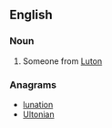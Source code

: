 ==English==

===Noun===
{{en-noun}}

# Someone from [[Luton]]

===Anagrams===
* [[lunation#English|lunation]]
* [[Ultonian#English|Ultonian]]